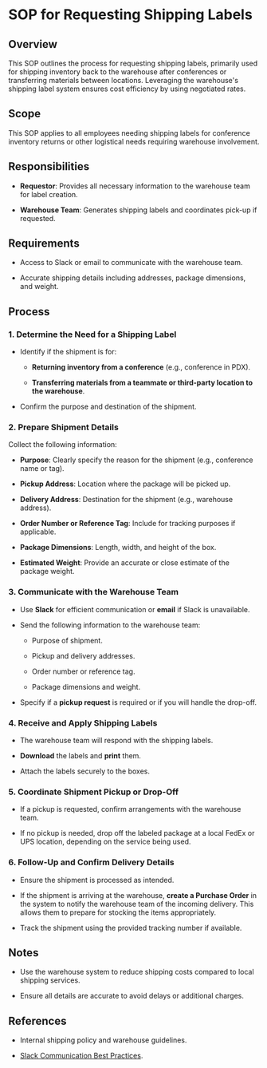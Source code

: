 # SOP for Requesting Shipping Labels

## Overview

This SOP outlines the process for requesting shipping labels, primarily used for shipping inventory back to the warehouse after conferences or transferring materials between locations. Leveraging the warehouse's shipping label system ensures cost efficiency by using negotiated rates.

## Scope

This SOP applies to all employees needing shipping labels for conference inventory returns or other logistical needs requiring warehouse involvement.

## Responsibilities

* **Requestor**: Provides all necessary information to the warehouse team for label creation.

* **Warehouse Team**: Generates shipping labels and coordinates pick-up if requested.

## Requirements

* Access to Slack or email to communicate with the warehouse team.

* Accurate shipping details including addresses, package dimensions, and weight.

## Process

### 1. Determine the Need for a Shipping Label

* Identify if the shipment is for:

  * **Returning inventory from a conference** (e.g., conference in PDX).

  * **Transferring materials from a teammate or third-party location to the warehouse**.

* Confirm the purpose and destination of the shipment.

### 2. Prepare Shipment Details

Collect the following information:

* **Purpose**: Clearly specify the reason for the shipment (e.g., conference name or tag).

* **Pickup Address**: Location where the package will be picked up.

* **Delivery Address**: Destination for the shipment (e.g., warehouse address).

* **Order Number or Reference Tag**: Include for tracking purposes if applicable.

* **Package Dimensions**: Length, width, and height of the box.

* **Estimated Weight**: Provide an accurate or close estimate of the package weight.

### 3. Communicate with the Warehouse Team

* Use **Slack** for efficient communication or **email** if Slack is unavailable.

* Send the following information to the warehouse team:

  * Purpose of shipment.

  * Pickup and delivery addresses.

  * Order number or reference tag.

  * Package dimensions and weight.

* Specify if a **pickup request** is required or if you will handle the drop-off.

### 4. Receive and Apply Shipping Labels

* The warehouse team will respond with the shipping labels.

* **Download** the labels and **print** them.

* Attach the labels securely to the boxes.

### 5. Coordinate Shipment Pickup or Drop-Off

* If a pickup is requested, confirm arrangements with the warehouse team.

* If no pickup is needed, drop off the labeled package at a local FedEx or UPS location, depending on the service being used.

### 6. Follow-Up and Confirm Delivery Details

* Ensure the shipment is processed as intended.

* If the shipment is arriving at the warehouse, **create a Purchase Order** in the system to notify the warehouse team of the incoming delivery. This allows them to prepare for stocking the items appropriately.

* Track the shipment using the provided tracking number if available.

## Notes

* Use the warehouse system to reduce shipping costs compared to local shipping services.

* Ensure all details are accurate to avoid delays or additional charges.

## References

* Internal shipping policy and warehouse guidelines.

* [Slack Communication Best Practices](https://slack.com/help/articles).